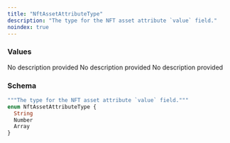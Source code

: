 ```yaml
---
title: "NftAssetAttributeType"
description: "The type for the NFT asset attribute `value` field."
noindex: true
---
```


### Values

<ResponseField name="String" type="enum">
  No description provided
</ResponseField>

<ResponseField name="Number" type="enum">
  No description provided
</ResponseField>

<ResponseField name="Array" type="enum">
  No description provided
</ResponseField>

### Schema


```graphql 
"""The type for the NFT asset attribute `value` field."""
enum NftAssetAttributeType {
  String
  Number
  Array
}
```
